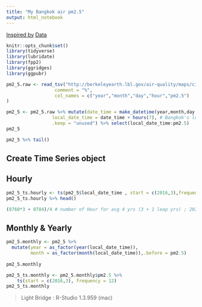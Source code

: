 ```yaml
---
title: "My Bangkok air pm2.5"
output: html_notebook
---
```

[Inspired by](https://www.youtube.com/watch?v=-MiD-EWfdiI&list=PLoTScYm9O0GGat89RT9NMjW7sqFz84XSk&index=4&t=317s)
[Data](http://berkeleyearth.lbl.gov/air-quality/maps/cities/Thailand/Bangkok)

```r
knitr::opts_chunk$set()
library(tidyverse)
library(lubridate)
library(fpp2)
library(ggridges)
library(ggpubr)
```

```r
pm2_5.raw <- read_tsv("http://berkeleyearth.lbl.gov/air-quality/maps/cities/Thailand/Bangkok/Bangkok.txt",
                  comment = "%",
                  col_names = c("year","month","day","hour","pm2.5")
)
```

```r
pm2_5 <- pm2_5.raw %>% mutate(date_time = make_datetime(year,month,day,hour),.before = pm2.5,
                 local_date_time = date_time + hours(7), # Bangkok's local time
                 .keep = "unused") %>% select(local_date_time:pm2.5)
pm2_5
```
```r
pm2_5 %>% tail()
```


## Create Time Series object

## Hourly
```r
pm2_5_ts.hourly <- ts(pm2_5$local_date_time , start = c(2016,3),frequency = 8766) # 1yr = 8766 hr
pm2_5_ts.hourly %>% head()
```
```r
(8760*3 + 8784)/4 # number of Hour for avg 4 yrs (3 + 1 leap yrs) ; 2020 is a leap yrs
```

## Monthly & Yearly 
```r
pm2_5.monthly <- pm2_5 %>%
  mutate(year = as_factor(year(local_date_time)), 
         month = as_factor(month(local_date_time)),.before = pm2.5) 
   
pm2_5.monthly
```
```r
pm2_5_ts.monthly <- pm2_5.monthly$pm2.5 %>%
    ts(start = c(2016,3), frequency = 12)
pm2_5_ts.monthly 
```

> Light Bridge : R-Studio 1.3.959 (mac)




